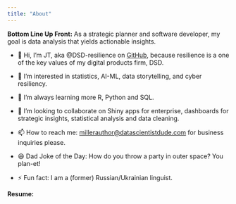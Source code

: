 ```yaml
---
title: "About"
---
```


**Bottom Line Up Front:** As a strategic planner and software developer, my goal is data analysis that yields actionable insights.

-   👋 Hi, I’m JT, aka \@DSD-resilience on [GitHub](https://github.com/DSD-resilience), because resilience is a one of the key values of my digital products firm, DSD.

-   👀 I’m interested in statistics, AI-ML, data storytelling, and cyber resiliency.

-   🌱 I’m always learning more R, Python and SQL.

-   💞️ I’m looking to collaborate on Shiny apps for enterprise, dashboards for strategic insights, statistical analysis and data cleaning.

-   📫 How to reach me: [millerauthor\@datascientistdude.com](mailto:millerauthor@datascientistdude.com) for business inquiries please.

-   😄 Dad Joke of the Day: How do you throw a party in outer space? You plan-et!

-   ⚡ Fun fact: I am a (former) Russian/Ukrainian linguist.

**Resume:**
